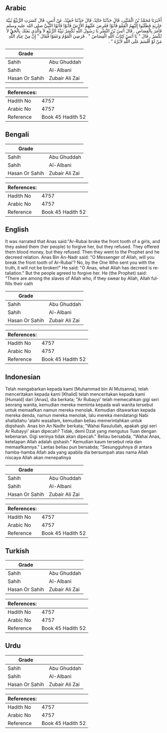 ## Arabic


<div dir="rtl" lang="ar" style={{fontSize:'larger',backgroundColor:'#f8f9fa',padding:20}}>
أَخْبَرَنَا مُحَمَّدُ بْنُ الْمُثَنَّى، قَالَ حَدَّثَنَا خَالِدٌ، قَالَ حَدَّثَنَا حُمَيْدٌ، عَنْ أَنَسٍ، قَالَ كَسَرَتِ الرُّبَيِّعُ ثَنِيَّةَ جَارِيَةٍ فَطَلَبُوا إِلَيْهِمُ الْعَفْوَ فَأَبَوْا فَعُرِضَ عَلَيْهِمُ الأَرْشُ فَأَبَوْا فَأَتَوُا النَّبِيَّ صلى الله عليه وسلم فَأَمَرَ بِالْقِصَاصِ ‏.‏ قَالَ أَنَسُ بْنُ النَّضْرِ يَا رَسُولَ اللَّهِ تُكْسَرُ ثَنِيَّةُ الرُّبَيِّعِ لاَ وَالَّذِي بَعَثَكَ بِالْحَقِّ لاَ تُكْسَرُ ‏.‏ قَالَ ‏"‏ يَا أَنَسُ كِتَابُ اللَّهِ الْقِصَاصُ ‏"‏ ‏.‏ فَرَضِيَ الْقَوْمُ وَعَفَوْا فَقَالَ ‏"‏ إِنَّ مِنْ عِبَادِ اللَّهِ مَنْ لَوْ أَقْسَمَ عَلَى اللَّهِ لأَبَرَّهُ ‏"‏ ‏.‏
</div>
<div style={{backgroundColor:'#f8f9fa',padding:20, marginBottom: 10}}><table> <thead> <tr> <th>Grade</th> <th></th> </tr> </thead> <tbody> <tr><td>Sahih</td><td>Abu Ghuddah</td></tr><tr><td>Sahih</td><td>Al-Albani</td></tr><tr><td>Hasan Or Sahih</td><td>Zubair Ali Zai</td></tr></tbody></table><table> <thead> <tr> <th>References:</th> <th></th> </tr> </thead> <tbody><tr><td>Hadith No</td><td>4757</td></tr><tr><td>Arabic No</td><td>4757</td></tr><tr><td>Reference</td><td>Book 45 Hadith 52</td></tr></tbody></table></div>

## Bengali


<div dir="ltr" lang="bn" style={{fontSize:'larger',backgroundColor:'#f8f9fa',padding:20}}>

</div>
<div style={{backgroundColor:'#f8f9fa',padding:20, marginBottom: 10}}><table> <thead> <tr> <th>Grade</th> <th></th> </tr> </thead> <tbody> <tr><td>Sahih</td><td>Abu Ghuddah</td></tr><tr><td>Sahih</td><td>Al-Albani</td></tr><tr><td>Hasan Or Sahih</td><td>Zubair Ali Zai</td></tr></tbody></table><table> <thead> <tr> <th>References:</th> <th></th> </tr> </thead> <tbody><tr><td>Hadith No</td><td>4757</td></tr><tr><td>Arabic No</td><td>4757</td></tr><tr><td>Reference</td><td>Book 45 Hadith 52</td></tr></tbody></table></div>

## English


<div dir="ltr" lang="en" style={{fontSize:'larger',backgroundColor:'#f8f9fa',padding:20}}>
It was narrated that Anas said:"Ar-Rubai broke the front tooth of a girls, and they asked them (her people) to forgive her, but they refused. They offered them blood money, but they refused. Then they went to the Prophet and he decreed relation. Anas Bin An-Nadr said: "O Messenger of Allah, will you break the front tooth of Ar-Rubai'? No, by the One Who sent you with the truth, it will not be broken!" He said: "O Anas, what Allah has decreed is retaliation." But the people agreed to forgive her. He (the Prophet) said: "There are among the slaves of Allah who, if they swear by Allah, Allah fulfills their oath
</div>
<div style={{backgroundColor:'#f8f9fa',padding:20, marginBottom: 10}}><table> <thead> <tr> <th>Grade</th> <th></th> </tr> </thead> <tbody> <tr><td>Sahih</td><td>Abu Ghuddah</td></tr><tr><td>Sahih</td><td>Al-Albani</td></tr><tr><td>Hasan Or Sahih</td><td>Zubair Ali Zai</td></tr></tbody></table><table> <thead> <tr> <th>References:</th> <th></th> </tr> </thead> <tbody><tr><td>Hadith No</td><td>4757</td></tr><tr><td>Arabic No</td><td>4757</td></tr><tr><td>Reference</td><td>Book 45 Hadith 52</td></tr></tbody></table></div>

## Indonesian


<div dir="ltr" lang="id" style={{fontSize:'larger',backgroundColor:'#f8f9fa',padding:20}}>
Telah mengabarkan kepada kami [Muhammad bin Al Mutsanna], telah menceritakan kepada kami [Khalid] telah menceritakan kepada kami [Humaid] dari [Anas], dia berkata; "Ar Rubayyi' telah memecahkan gigi seri seorang wanita, kemudian mereka meminta kepada wali wanita tersebut untuk memaafkan namun mereka menolak. Kemudian ditawarkan kepada mereka denda, namun mereka menolak, lalu mereka mendatangi Nabi shallallahu 'alaihi wasallam, kemudian beliau memerintahkan untuk diqishash. Anas bin An Nadhr berkata; "Wahai Rasulullah, apakah gigi seri Ar Rubayyi' akan dipecah? Tidak, demi Dzat yang mengutus Tuan dengan kebenaran. Gigi serinya tidak akan dipecah." Beliau bersabda, "Wahai Anas, ketetapan Allah adalah qishash." Kemudian kaum tersebut rela dan memaafkannya." Lantas beliau pun bersabda; "Sesungguhnya di antara hamba-hamba Allah ada yang apabila dia bersumpah atas nama Allah niscaya Allah akan menepatinya
</div>
<div style={{backgroundColor:'#f8f9fa',padding:20, marginBottom: 10}}><table> <thead> <tr> <th>Grade</th> <th></th> </tr> </thead> <tbody> <tr><td>Sahih</td><td>Abu Ghuddah</td></tr><tr><td>Sahih</td><td>Al-Albani</td></tr><tr><td>Hasan Or Sahih</td><td>Zubair Ali Zai</td></tr></tbody></table><table> <thead> <tr> <th>References:</th> <th></th> </tr> </thead> <tbody><tr><td>Hadith No</td><td>4757</td></tr><tr><td>Arabic No</td><td>4757</td></tr><tr><td>Reference</td><td>Book 45 Hadith 52</td></tr></tbody></table></div>

## Turkish


<div dir="ltr" lang="tr" style={{fontSize:'larger',backgroundColor:'#f8f9fa',padding:20}}>

</div>
<div style={{backgroundColor:'#f8f9fa',padding:20, marginBottom: 10}}><table> <thead> <tr> <th>Grade</th> <th></th> </tr> </thead> <tbody> <tr><td>Sahih</td><td>Abu Ghuddah</td></tr><tr><td>Sahih</td><td>Al-Albani</td></tr><tr><td>Hasan Or Sahih</td><td>Zubair Ali Zai</td></tr></tbody></table><table> <thead> <tr> <th>References:</th> <th></th> </tr> </thead> <tbody><tr><td>Hadith No</td><td>4757</td></tr><tr><td>Arabic No</td><td>4757</td></tr><tr><td>Reference</td><td>Book 45 Hadith 52</td></tr></tbody></table></div>

## Urdu


<div dir="rtl" lang="ur" style={{fontSize:'larger',backgroundColor:'#f8f9fa',padding:20}}>

</div>
<div style={{backgroundColor:'#f8f9fa',padding:20, marginBottom: 10}}><table> <thead> <tr> <th>Grade</th> <th></th> </tr> </thead> <tbody> <tr><td>Sahih</td><td>Abu Ghuddah</td></tr><tr><td>Sahih</td><td>Al-Albani</td></tr><tr><td>Hasan Or Sahih</td><td>Zubair Ali Zai</td></tr></tbody></table><table> <thead> <tr> <th>References:</th> <th></th> </tr> </thead> <tbody><tr><td>Hadith No</td><td>4757</td></tr><tr><td>Arabic No</td><td>4757</td></tr><tr><td>Reference</td><td>Book 45 Hadith 52</td></tr></tbody></table></div>